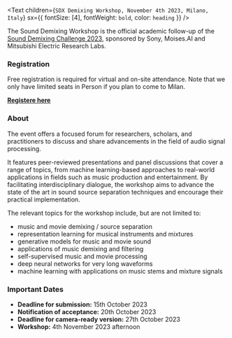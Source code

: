 <Text
  children={`SDX Demixing Workshop, November 4th 2023, Milano, Italy`}
  sx={{ fontSize: [4], fontWeight: `bold`, color: `heading` }}
/>

The Sound Demixing Workshop is the official academic follow-up of the 
[Sound Demixing Challenge 2023](https://www.aicrowd.com/challenges/sound-demixing-challenge-2023/), sponsored by Sony, Moises.AI and Mitsubishi Electric Research Labs.

### Registration

Free registration is required for virtual and on-site attendance. Note that we only have limited seats in Person if you plan to come to Milan.

__[Registere here](https://docs.google.com/forms/d/15qDb1PIBZ9z_bIY3z0JhChkAVSbLhB6P-OBNdtYHb_E)__

### About

The event offers a focused forum for researchers, scholars, and practitioners to discuss and share advancements in the field of audio signal processing.

It features peer-reviewed presentations and panel discussions that cover a range of topics, from machine learning-based approaches to real-world applications in fields such as music production and entertainment.
By facilitating interdisciplinary dialogue, the workshop aims to advance the state of the art in sound source separation techniques and encourage their practical implementation.

The relevant topics for the workshop include, but are not limited to:

- music and movie demixing / source separation
- representation learning for musical instruments and mixtures
- generative models for music and movie sound
- applications of music demixing and filtering
- self-supervised music and movie processing
- deep neural networks for very long waveforms
- machine learning with applications on music stems and mixture signals

### Important Dates

- __Deadline for submission:__ 15th October 2023
- __Notification of acceptance:__ 20th October 2023
- __Deadline for camera-ready version:__ 27th October 2023
- __Workshop:__ 4th November 2023 afternoon

